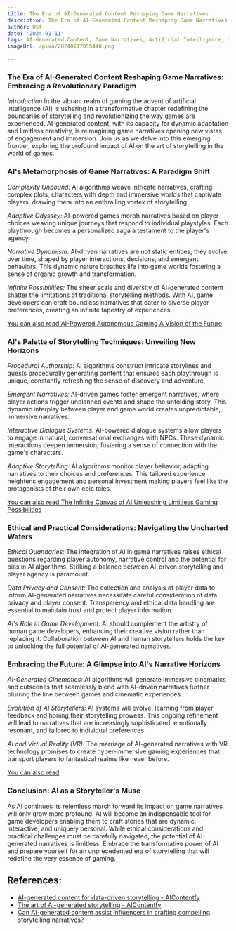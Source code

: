 ```yaml
---
title: The Era of AI-Generated Content Reshaping Game Narratives
description: The Era of AI-Generated Content Reshaping Game Narratives
author: Usf
date: '2024-01-11'
tags: AI-Generated Content, Game Narratives, Artificial Intelligence, Storytelling
imageUrl: /pixa/20240117055448.png

---
```

### The Era of AI-Generated  Content Reshaping Game Narratives: Embracing a Revolutionary Paradigm

*Introduction*
In  the vibrant realm of gaming the advent of artificial intelligence (AI) is ushering in a transformative  chapter  redefining  the boundaries of storytelling and revolutionizing the way games are experienced. AI-generated content, with its capacity for dynamic adaptation and limitless creativity, is reimagining game narratives opening  new vistas of engagement and immersion. Join us as we delve  into  this emerging frontier, exploring the  profound impact of AI on the art of storytelling in the world of games.

### AI's Metamorphosis of Game Narratives: A Paradigm Shift

*Complexity Unbound:*  AI algorithms weave  intricate narratives, crafting complex plots, characters with depth and immersive worlds that  captivate players, drawing them into an enthralling vortex of  storytelling.

*Adaptive Odyssey:* AI-powered games morph narratives based on player choices weaving unique journeys that respond to individual playstyles. Each playthrough becomes a personalized  saga a testament to the player's agency.

*Narrative Dynamism:* AI-driven narratives are not static entities; they evolve over time, shaped by player interactions, decisions, and emergent behaviors. This dynamic nature breathes life into game worlds fostering a sense of organic growth and transformation.

*Infinite Possibilities:* The sheer scale  and diversity of AI-generated content shatter the  limitations of traditional storytelling methods. With AI, game developers can  craft boundless narratives that cater to diverse player preferences, creating an infinite tapestry of experiences.

[You can  also read  AI-Powered Autonomous Gaming A Vision of the Future](AI-Powered%20Autonomous%20Gaming%20A%20Vision%20of%20the%20Future)


### AI's Palette of Storytelling Techniques: Unveiling New Horizons

*Procedural Authorship:*  AI algorithms construct intricate storylines  and quests procedurally generating content that ensures each playthrough is unique, constantly refreshing the  sense of discovery and adventure.

*Emergent Narratives:* AI-driven games foster emergent narratives, where player actions trigger unplanned events and shape the unfolding story. This  dynamic interplay between player and game  world creates unpredictable, immersive  narratives.

*Interactive Dialogue Systems:*  AI-powered dialogue systems allow players to  engage in natural, conversational  exchanges with NPCs. These  dynamic interactions deepen immersion, fostering a  sense of connection with the  game's characters.

*Adaptive  Storytelling:* AI algorithms  monitor player behavior, adapting narratives to their  choices and preferences. This tailored experience heightens engagement and personal investment making players feel like the protagonists of their own epic tales.

[You can also read The Infinite Canvas  of AI Unleashing Limitless Gaming Possibilities](The%20Infinite%20Canvas%20of%20AI%20Unleashing%20Limitless%20Gaming%20Possibilities)


### Ethical and Practical Considerations: Navigating the Uncharted Waters

*Ethical Quandaries:* The integration of  AI in game narratives raises ethical questions regarding player autonomy, narrative  control and the potential for bias in AI algorithms.  Striking a balance between AI-driven storytelling and player  agency  is paramount.

*Data Privacy and Consent:*  The collection and analysis of player data to inform AI-generated narratives necessitate careful  consideration of data privacy and player consent. Transparency and ethical data handling are essential to maintain trust and  protect player information.

*AI's Role in Game Development:* AI should complement the artistry of human game developers, enhancing their creative vision rather than  replacing it. Collaboration between AI and human storytellers holds the key to  unlocking the full potential  of AI-generated narratives.

### Embracing the Future: A Glimpse  into  AI's Narrative Horizons

*AI-Generated Cinematics:* AI algorithms will generate immersive cinematics and cutscenes that seamlessly  blend with  AI-driven narratives further  blurring the line between games and cinematic experiences.

*Evolution of AI Storytellers:* AI systems will evolve, learning from player feedback and  honing their storytelling  prowess. This ongoing refinement will lead to narratives that are increasingly sophisticated, emotionally resonant, and tailored to individual preferences.

*AI and Virtual Reality (VR):* The marriage of  AI-generated narratives with VR technology promises to create hyper-immersive gaming  experiences that transport players to fantastical  realms like never before.

[You can also  read ]()


### Conclusion:  AI as a Storyteller's Muse

As AI continues its relentless march forward its  impact on game narratives  will only grow more profound. AI will become  an indispensable tool for game  developers  enabling them to craft stories that  are dynamic,  interactive, and uniquely personal. While ethical considerations and practical challenges must be carefully navigated, the potential of AI-generated narratives is limitless. Embrace the transformative power of AI and prepare yourself for an unprecedented era of storytelling that will redefine the very essence  of gaming.

## References:
- [AI-generated content for data-driven storytelling - AIContentfy](https://aicontentfy.com/en/blog/ai-generated-content-for-data-driven-storytelling)
- [The art of AI-generated storytelling - AIContentfy](https://aicontentfy.com/en/blog/art-of-ai-generated-storytelling)
- [Can AI-generated content assist influencers in crafting compelling storytelling narratives?](https://www.quora.com/Can-AI-generated-content-assist-influencers-in-crafting-compelling-storytelling-narratives)

